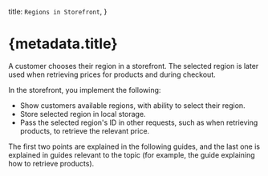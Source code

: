 
  title: `Regions in Storefront`,
}

# {metadata.title}

A customer chooses their region in a storefront. The selected region is later used when retrieving prices for products and during checkout.

In the storefront, you implement the following:

- Show customers available regions, with ability to select their region.
- Store selected region in local storage.
- Pass the selected region's ID in other requests, such as when retrieving products, to retrieve the relevant price.

The first two points are explained in the following guides, and the last one is explained in guides relevant to the topic (for example, the guide explaining how to retrieve products).

<ChildDocs type="item" onlyTopLevel={true} />